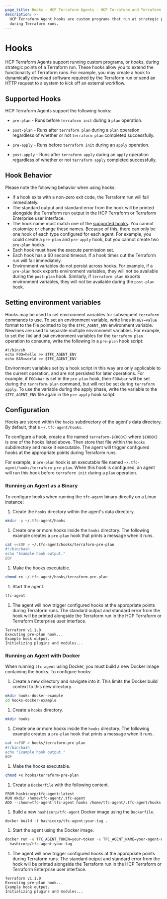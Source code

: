 ```yaml
---
page_title: Hooks - HCP Terraform Agents - HCP Terraform and Terraform Enterprise
description: >-
  HCP Terraform Agent hooks are custom programs that run at strategic points
  during Terraform runs.
---
```


# Hooks

HCP Terraform Agents support running custom programs, or _hooks_, during
strategic points of a Terraform run. These hooks allow you to extend the
functionality of Terraform runs. For example, you may create a hook to
dynamically download software required by the Terraform run or send an HTTP
request to a system to kick off an external workflow.

## Supported Hooks

HCP Terraform Agents support the following hooks:

- `pre-plan` - Runs before `terraform init` during a `plan` operation.

- `post-plan` - Runs after `terraform plan` during a `plan` operation
	regardless of whether or not `terraform plan` completed successfully.

- `pre-apply` - Runs before `terraform init` during an `apply` operation.

- `post-apply` - Runs after `terraform apply` during an `apply` operation
	regardless of whether or not `terraform apply` completed successfully.

## Hook Behavior 

Please note the following behavior when using hooks:

- If a hook exits with a non-zero exit code, the Terraform run will fail
	immediately.
- The standard output and standard error from the hook will be printed
	alongside the Terraform run output in the HCP Terraform or Terraform Enterprise user
	interface.
- The hook name must match one of the [supported hooks](#supported-hooks). You
	cannot customize or change these names. Because of this, there can only be
	one hook of each type configured for each agent. For example, you could
	create a `pre-plan` and `pre-apply` hook, but you cannot create two
	`pre-plan` hooks.
- Each hook must have the execute permission set.
- Each hook has a 60 second timeout. If a hook times out the Terraform run will
	fail immediately.
- Environment variables do not persist across hooks. For example, if a
  `pre-plan` hook exports environment variables, they will not be available
  during the `post-plan` hook. Similarly, if `terraform plan` exports
  environment variables, they will not be available during the `post-plan` hook.

## Setting environment variables

Hooks may be used to set environment variables for subsequent `terraform`
commands to use. To set an environment variable, write lines in `KEY=value`
format to the file pointed to by the `$TFC_AGENT_ENV` environment variable.
Newlines are used to separate multiple environment variables. For example, to
set the `FOO` and `BAR` environment variables for the `terraform plan` operation
to consume, write the following in a `pre-plan` hook script:

```
#!/bin/sh
echo FOO=hello >> $TFC_AGENT_ENV
echo BAR=world >> $TFC_AGENT_ENV
```

Environment variables set by a hook script in this way are only applicable to
the current operation, and are not persisted for later operations. For example,
if `FOO=bar` is set in the `pre-plan` hook, then `FOO=bar` will be set during
the `terraform plan` command, but will not be set during `terraform apply`. To
use the variable during the apply phase, write the variable to the
`$TFC_AGENT_ENV` file again in the `pre-apply` hook script.

## Configuration

Hooks are stored within the `hooks` subdirectory of the agent's data directory.
By default, that's `~/.tfc-agent/hooks`.

To configure a hook, create a file named `terraform-${HOOK}` where `${HOOK}`
is one of the hooks listed above. Then store that file within the `hooks`
subdirectory and make it executable. The agent will trigger configured hooks
at the appropriate points during Terraform runs.

For example, a `pre-plan` hook is an executable file named
`~/.tfc-agent/hooks/terraform-pre-plan`. When this hook is configured, an agent
will run this hook before `terraform init` during a `plan` operation.

### Running an Agent as a Binary

To configure hooks when running the `tfc-agent` binary directly on a Linux
instance:

1. Create the `hooks` directory within the agent's data directory.

  ```sh
  mkdir -p ~/.tfc-agent/hooks
  ```

1. Create one or more hooks inside the `hooks` directory. The following
example creates a `pre-plan` hook that prints a message when it runs.

  ```sh
  cat <<EOF > ~/.tfc-agent/hooks/terraform-pre-plan
  #!/bin/bash
  echo "Example hook output."
  EOF
  ```

1. Make the hooks executable.

  ```sh
  chmod +x ~/.tfc-agent/hooks/terraform-pre-plan
  ```

1. Start the agent.

  ```sh
  tfc-agent
  ```

1. The agent will now trigger configured hooks at the appropriate points
during Terraform runs. The standard output and standard error from the hook
will be printed alongside the Terraform run in the HCP Terraform or Terraform Enterprise
user interface.

  ```
  Terraform v1.1.0
  Executing pre-plan hook...
  Example hook output.
  Initializing plugins and modules...
  ```

### Running an Agent with Docker 

When running `tfc-agent` using Docker, you must build a new Docker image
containing the hooks. To configure hooks:

1. Create a new directory and navigate into it. This limits the Docker build
context to this new directory.

  ```sh
  mkdir hooks-docker-example
  cd hooks-docker-example
  ```

1. Create a `hooks` directory.

  ```sh
  mkdir hooks
  ```

1. Create one or more hooks inside the `hooks` directory. The following
example creates a `pre-plan` hook that prints a message when it runs.

  ```sh
  cat <<EOF > hooks/terraform-pre-plan
  #!/bin/bash
  echo "Example hook output."
  EOF
  ```

1. Make the hooks executable.

  ```sh
  chmod +x hooks/terraform-pre-plan
  ```

1. Create a `Dockerfile` with the following content.

  ```
  FROM hashicorp/tfc-agent:latest
  RUN mkdir /home/tfc-agent/.tfc-agent
  ADD --chown=tfc-agent:tfc-agent hooks /home/tfc-agent/.tfc-agent/hooks
  ```

1. Build a new `hashicorp/tfc-agent` Docker image using the `Dockerfile`.

  ```
  docker build -t hashicorp/tfc-agent:your-tag .
  ```

1. Start the agent using the Docker image.

  ```sh
  docker run -e TFC_AGENT_TOKEN=your-token -e TFC_AGENT_NAME=your-agent-name \
    hashicorp/tfc-agent:your-tag
  ```

1. The agent will now trigger configured hooks at the appropriate points
during Terraform runs. The standard output and standard error from the hook
will be printed alongside the Terraform run in the HCP Terraform or Terraform Enterprise
user interface.

  ```
  Terraform v1.1.0
  Executing pre-plan hook...
  Example hook output.
  Initializing plugins and modules...
  ```
